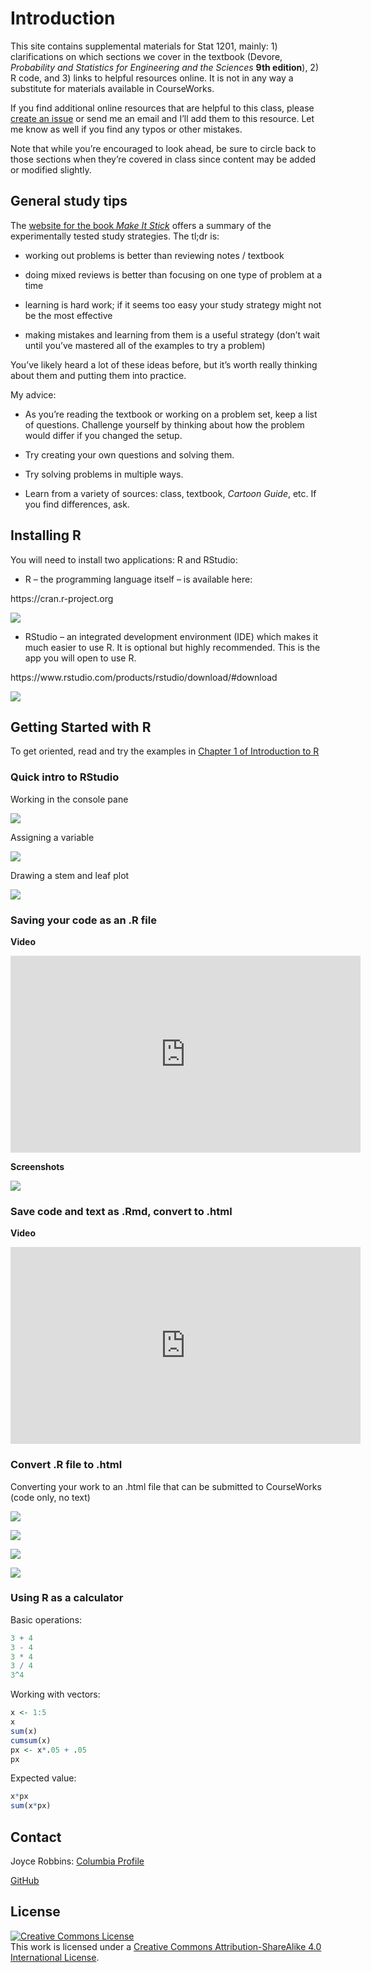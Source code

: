 # Introduction {-}

This site contains supplemental materials for Stat 1201, mainly: 1) clarifications on which sections we cover in the textbook (Devore, *Probability and Statistics for Engineering and the Sciences* **9th edition**), 2) R code, and 3) links to helpful resources online. It is not in any way a substitute for materials available in CourseWorks.

If you find additional online resources that are helpful to this class, please [create an issue](https://github.com/jtr13/1201/issues/new) or send me an email and I'll add them to this resource. Let me know as well if you find any typos or other mistakes. 

Note that while you're encouraged to look ahead, be sure to circle back to those sections when they're covered in class since content may be added or modified slightly.

## General study tips {-}

The [website for the book *Make It Stick*](https://www.retrievalpractice.org/make-it-stick) offers a summary of the experimentally tested study strategies. The tl;dr is:

* working out problems is better than reviewing notes / textbook
 
* doing mixed reviews is better than focusing on one type of problem at a time 

* learning is hard work; if it seems too easy your study strategy might not be the most effective

* making mistakes and learning from them is a useful strategy (don't wait until you've mastered all of the examples to try a problem)

You've likely heard a lot of these ideas before, but it's worth really thinking about them and putting them into practice.

My advice:

* As you're reading the textbook or working on a problem set, keep a list of questions. Challenge yourself by thinking about how the problem would differ if you changed the setup.

* Try creating your own questions and solving them. 

* Try solving problems in multiple ways. 

* Learn from a variety of sources: class, textbook, *Cartoon Guide*, etc. If you find differences, ask. 

## Installing R {-}

You will need to install two applications: R and RStudio:

* R -- the programming language itself -- is available here:

https://cran.r-project.org

![](images/rlogo.jpeg)

* RStudio -- an integrated development environment (IDE) which makes it much easier to use R. It is optional but highly recommended. This is the app you will open to use R.

https://www.rstudio.com/products/rstudio/download/#download

![](images/rstudiologo.png)

## Getting Started with R {-}

To get oriented, read and try the examples in [Chapter 1 of Introduction to R](https://monashdatafluency.github.io/r-intro-2/starting-out-in-r.html){target="_blank"}


### Quick intro to RStudio {-}

Working in the console pane

![](images/R1.png)

Assigning a variable

![](images/R2.png)

Drawing a stem and leaf plot

![](images/R3.png)

### Saving your code as an .R file {-}

**Video**

<iframe width="560" height="315" src="https://www.youtube.com/embed/XpUmvKdM1XI" frameborder="0" allow="accelerometer; autoplay; encrypted-media; gyroscope; picture-in-picture" allowfullscreen></iframe>

**Screenshots**

![](images/R4.png)

### Save code and text as .Rmd, convert to .html {-}

**Video**

<iframe width="560" height="315" src="https://www.youtube.com/embed/x0-kHWybiaQ" frameborder="0" allow="accelerometer; autoplay; encrypted-media; gyroscope; picture-in-picture" allowfullscreen></iframe>




### Convert .R file to .html {-}

Converting your work to an .html file that can be submitted to CourseWorks (code only, no text)

![](images/R5.png)

![](images/R6.png)

![](images/R7.png)

![](images/R8.png)

### Using R as a calculator {-}

Basic operations:

```r
3 + 4
3 - 4
3 * 4
3 / 4
3^4
```

Working with vectors:

```r
x <- 1:5
x
sum(x)
cumsum(x)
px <- x*.05 + .05
px
```

Expected value:
```r
x*px
sum(x*px)
```


<!-- Contact -->
## Contact {-}

Joyce Robbins: 
[Columbia Profile](http://stat.columbia.edu/department-directory/name/joyce-robbins/){target="_blank"}

[GitHub](https://github.com/jtr13){target="_blank"}

<!-- License -->
## License {-}

<a rel="license" href="http://creativecommons.org/licenses/by-sa/4.0/" target="_blank"><img alt="Creative Commons License" style="border-width:0" src="https://i.creativecommons.org/l/by-sa/4.0/88x31.png" /></a><br />This work is licensed under a <a rel="license" href="http://creativecommons.org/licenses/by-sa/4.0/" target="_blank">Creative Commons Attribution-ShareAlike 4.0 International License</a>.
